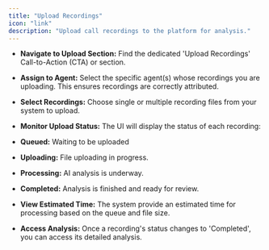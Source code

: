 ```yaml
---
title: "Upload Recordings"
icon: "link"
description: "Upload call recordings to the platform for analysis."
---
```


- **Navigate to Upload Section:** Find the dedicated 'Upload Recordings' Call-to-Action (CTA) or section.
- **Assign to Agent:** Select the specific agent(s) whose recordings you are uploading. This ensures recordings are correctly attributed.
- **Select Recordings:** Choose single or multiple recording files from your system to upload.
- **Monitor Upload Status:** The UI will display the status of each recording:


- **Queued:** Waiting to be uploaded
- **Uploading:** File uploading in progress.
- **Processing:** AI analysis is underway.
- **Completed:** Analysis is finished and ready for review.

- **View Estimated Time:** The system provide an estimated time for processing based on the queue and file size.
- **Access Analysis:** Once a recording's status changes to 'Completed', you can access its detailed analysis.